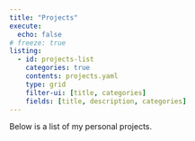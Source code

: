 ```yaml
---
title: "Projects"
execute:
  echo: false
# freeze: true
listing:
  - id: projects-list
    categories: true
    contents: projects.yaml
    type: grid
    filter-ui: [title, categories]
    fields: [title, description, categories]
---
```


  
Below is a list of my personal projects.

:::{#projects-list}
:::

